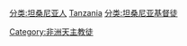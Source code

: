 [[分类:坦桑尼亚人|分类:坦桑尼亚人]]
[[分类:各国天主教徒|Tanzania]]
[[分类:坦桑尼亚基督徒|分类:坦桑尼亚基督徒]]
[[Category:非洲天主教徒|Category:非洲天主教徒]]